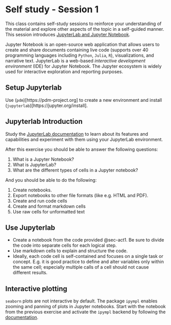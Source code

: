 # Self study - Session 1
This class contains self-study sessions to reinforce your understanding of the material and explore other aspects of the topic in a self-guided manner.
This session introduces [JupyterLab and Jupyter Notebook](https://docs.jupyter.org/en/latest/).

Jupyter Notebook is an open-source web application that allows users to create and share documents containing live code (supports over 40 programming languages including `Python`, `Julia`, `R`), visualizations, and narrative text.
JupyterLab is a web-based _interactive development environment_ (IDE) for Jupyter Notebook.
The Jupyter ecosystem is widely used for interactive exploration and reporting purposes.

::: {.callout-caution appearance="simple" collapse="true" icon=false}
:::: {#exr-basics-mv-space}
## Setup Jupyterlab
::::
Use (`pdm`)[https://pdm-project.org] to create a new environment and install (`jupyterlab`)[https://jupyter.org/install].
:::

::: {.callout-caution appearance="simple" collapse="true" icon=false}
:::: {#exr-basics-mv-space}
## Jupyterlab Introduction
::::
Study the [JupyterLab documentation](https://jupyterlab.readthedocs.io/en/stable/getting_started/overview.html) to learn about its features and capabilities and experiment with them using your JupyterLab environment.

After this exercise you should be able to answer the following questions:

1. What is a Jupyter Notebook?
1. What is JupyterLab?
1. What are the different types of cells in a Jupyter notebook?

And you should be able to do the following:

1. Create notebooks.
1. Export notebooks to other file formats (like e.g. HTML and PDF).
1. Create and run code cells
1. Create and format markdown cells
1. Use raw cells for unformatted text
:::

::: {.callout-caution appearance="simple" collapse="true" icon=false}
:::: {#exr-basics-mv-space}
## Use Jupyterlab
::::
- Create a notebook from the code provided @sec-act1.
  Be sure to divide the code into separate cells for each logical step.
- Use markdown cells to explain and structure the code.
- Ideally, each code cell is self-contained and focuses on a single task or concept.
E.g. it is good practice to define and alter variables only within the same cell; especially multiple calls of a cell should not cause different results.
:::

::: {.callout-caution appearance="simple" collapse="true" icon=false}
:::: {#exr-basics-mv-space}
## Interactive plotting
::::
`seaborn` plots are not interactive by default.
The package `ipympl` enables zooming and panning of plots in Jupyter notebooks.
Start with the notebook from the previous exercise and activate the `ipympl` backend by following the [documentation](https://matplotlib.org/ipympl/).
:::
